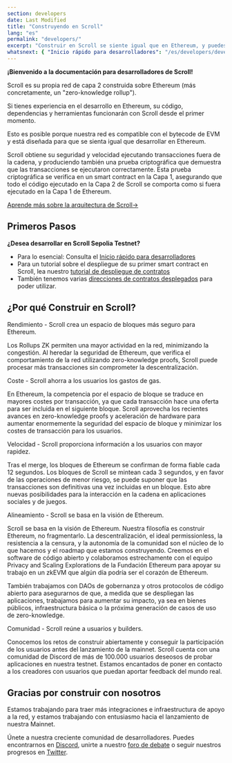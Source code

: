 ```yaml
---
section: developers
date: Last Modified
title: "Construyendo en Scroll"
lang: "es"
permalink: "developers/"
excerpt: "Construir en Scroll se siente igual que en Ethereum, y puedes llevar contigo tus herramientas y contratos favoritos."
whatsnext: { "Inicio rápido para desarrolladores": "/es/developers/developer-quickstart" }
---
```



**¡Bienvenido a la documentación para desarrolladores de Scroll!**

Scroll es su propia red de capa 2 construida sobre Ethereum (más concretamente, un "zero-knowledge rollup").

Si tienes experiencia en el desarrollo en Ethereum, su código, dependencias y herramientas funcionarán con Scroll desde el primer momento. 

Esto es posible porque nuestra red es compatible con el bytecode de EVM y está diseñada para que se sienta igual que desarrollar en Ethereum.

<Aside type="tip" title="¿Eres nuevo con los zero-knowledge rollups?">
Scroll obtiene su seguridad y velocidad ejecutando transacciones fuera de la cadena, y produciendo también una prueba criptográfica que demuestra que las transacciones 
se ejecutaron correctamente. Esta prueba criptográfica se verifica en un smart contract en la Capa 1, asegurando que todo el código ejecutado en la Capa 2 de Scroll se 
comporta como si fuera ejecutado en la Capa 1 de Ethereum.

[Aprende más sobre la arquitectura de Scroll→](/es/technology)

</Aside>

## Primeros Pasos

**¿Desea desarrollar en Scroll Sepolia Testnet?**

- Para lo esencial: Consulta el [Inicio rápido para desarrolladores](/es/developers/developer-quickstart)
- Para un tutorial sobre el despliegue de su primer smart contract en Scroll, lea nuestro 
[tutorial de despliegue de contratos](/es/developers/guides/contract-deployment-tutorial)
- También tenemos varias [direcciones de contratos desplegados](/es/developers/scroll-contracts) para poder utilizar.

## ¿Por qué Construir en Scroll?

<ToggleElement anchor="throughput">
  <div slot="title">Rendimiento - Scroll crea un espacio de bloques más seguro para Ethereum.</div>
  <p>
    Los Rollups ZK permiten una mayor actividad en la red, minimizando la congestión. Al heredar la seguridad de Ethereum,
    que verifica el comportamiento de la red utilizando zero-knowledge proofs, Scroll puede procesar más transacciones sin comprometer la descentralización.
  </p>
</ToggleElement>

<ToggleElement anchor="cost">
  <div slot="title">Coste - Scroll ahorra a los usuarios los gastos de gas.</div>
  <p>
    En Ethereum, la competencia por el espacio de bloque se traduce en mayores costes por transacción, ya que cada
    transacción hace una oferta para ser incluida en el siguiente bloque. Scroll aprovecha los recientes avances en
    zero-knowledge proofs y aceleración de hardware para aumentar enormemente la seguridad del espacio de bloque y minimizar
    los costes de transacción para los usuarios. 
  </p>
</ToggleElement>
<ToggleElement anchor="speed">
  <div slot="title">Velocidad - Scroll proporciona información a los usuarios con mayor rapidez.</div>
  <p>
    Tras el merge, los bloques de Ethereum se confirman de forma fiable cada 12 segundos. Los bloques de Scroll se mintean cada 3 segundos, y
    en favor de las operaciones de menor riesgo, se puede suponer que las transacciones son definitivas una vez incluidas en un bloque. 
    Esto abre nuevas posibilidades para la interacción en la cadena en aplicaciones sociales y de juegos.
  </p>
</ToggleElement>
<ToggleElement anchor="alignment">
  <div slot="title">Alineamiento - Scroll se basa en la visión de Ethereum.</div>
  <p>
    Scroll se basa en la visión de Ethereum. Nuestra filosofía es construir Ethereum, no fragmentarlo. La descentralización,
    el ideal permissionless, la resistencia a la censura, y la autonomía de la comunidad son el núcleo de lo que hacemos y 
    el roadmap que estamos construyendo. Creemos en el software de código abierto y colaboramos estrechamente con el 
    equipo Privacy and Scaling Explorations de la Fundación Ethereum para apoyar su trabajo en un zkEVM que algún día podría ser el corazón de Ethereum.
  </p>
  <p>
    También trabajamos con DAOs de gobernanza y otros protocolos de código abierto para asegurarnos de que, a medida que se despliegan las aplicaciones,
    trabajamos para aumentar su impacto, ya sea en bienes públicos, infraestructura básica o la próxima generación de casos de uso de zero-knowledge.
  </p>
</ToggleElement>
<ToggleElement anchor="community">
  <div slot="title">Comunidad - Scroll reúne a usuarios y builders.</div>
  <p>
    Conocemos los retos de construir abiertamente y conseguir la participación de los usuarios antes del lanzamiento de la mainnet. 
    Scroll cuenta con una comunidad de Discord de más de 100.000 usuarios deseosos de probar aplicaciones en nuestra testnet.
    Estamos encantados de poner en contacto a los creadores con usuarios que puedan aportar feedback del mundo real.
  </p>
</ToggleElement>

## Gracias por construir con nosotros

Estamos trabajando para traer más integraciones e infraestructura de apoyo a la red, y estamos trabajando con entusiasmo hacia el lanzamiento de nuestra Mainnet.

Únete a nuestra creciente comunidad de desarrolladores. Puedes encontrarnos en [Discord](https://discord.gg/scroll), 
unirte a nuestro [foro de debate](https://community.scroll.io/) o seguir nuestros progresos en [Twitter](https://twitter.com/Scroll_ZKP).
